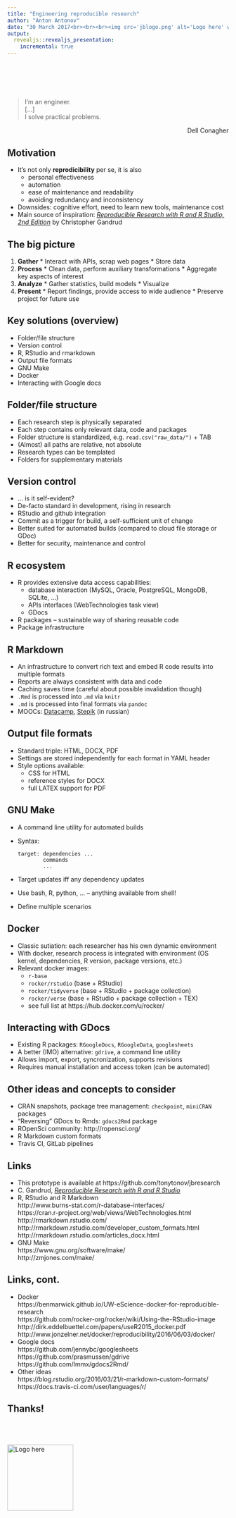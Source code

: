 ---
title: "Engineering reproducible research"
author: "Anton Antonov"
date: "30 March 2017<br><br><br><img src='jblogo.png' alt='Logo here' width=150 height=150 style='border-style: none; box-shadow: none'><br><br>https://github.com/tonytonov/jbresearch"
output:
  revealjs::revealjs_presentation:
    incremental: true
---

## 
<br><br><br>

> I'm an engineer.<br>[...]<br>I solve practical problems.

<p style="text-align:right">Dell Conagher</p>

## Motivation

  * It's not only __reprodicibility__ per se, it is also 
    - personal effectiveness
    - automation
    - ease of maintenance and readability
    - avoiding redundancy and inconsistency
  * Downsides: cognitive effort, need to learn new tools, maintenance cost
  * Main source of inspiration: _[Reproducible Research with R and R Studio, 2nd Edition](https://www.amazon.com/Reproducible-Research-Studio-Second-Chapman/dp/1498715370)_ by Christopher Gandrud

## The big picture

  1. __Gather__
    * Interact with APIs, scrap web pages
    * Store data
  2. __Process__
    * Clean data, perform auxiliary transformations
    * Aggregate key aspects of interest
  3. __Analyze__ 
    * Gather statistics, build models
    * Visualize
  4. __Present__
    * Report findings, provide access to wide audience
    * Preserve project for future use

## Key solutions (overview)

  * Folder/file structure
  * Version control
  * R, RStudio and rmarkdown
  * Output file formats
  * GNU Make
  * Docker
  * Interacting with Google docs
  
## Folder/file structure

  * Each research step is physically separated
  * Each step contains only relevant data, code and packages
  * Folder structure is standardized, e.g. `read.csv("raw_data/")` + TAB
  * (Almost) all paths are relative, not absolute
  * Research types can be templated
  * Folders for supplementary materials

## Version control

  * ... is it self-evident?
  * De-facto standard in development, rising in research
  * RStudio and github integration
  * Commit as a trigger for build, a self-sufficient unit of change
  * Better suited for automated builds (compared to cloud file storage or GDoc)
  * Better for security, maintenance and control
  
## R ecosystem

  * R provides extensive data access capabilities:
    - database interaction (MySQL, Oracle, PostgreSQL, MongoDB, SQLite, ...)
    - APIs interfaces (WebTechnologies task view)
    - GDocs
  * R packages -- sustainable way of sharing reusable code
  * Package infrastructure 
  
## R Markdown

  * An infrastructure to convert rich text and embed R code results into multiple formats
  * Reports are always consistent with data and code
  * Caching saves time (careful about possible invalidation though)
  * `.Rmd` is processed into `.md` via `knitr`
  * `.md` is processed into final formats via `pandoc`
  * MOOCs: [Datacamp](https://www.datacamp.com/courses/reporting-with-r-markdown), [Stepik](https://stepik.org/course/724) (in russian) 

## Output file formats

  * Standard triple: HTML, DOCX, PDF
  * Settings are stored independently for each format in YAML header
  * Style options available: 
    - CSS for HTML
    - reference styles for DOCX
    - full LATEX support for PDF

## GNU Make

  * A command line utility for automated builds
  * Syntax:

        target: dependencies ...
                commands
                ...
                
  * Target updates iff any dependency updates
  * Use bash, R, python, ... -- anything available from shell!
  * Define multiple scenarios

## Docker 

  * Classic sutiation: each researcher has his own dynamic environment
  * With docker, research process is integrated with environment (OS kernel, dependencies, R version, package versions, etc.)
  * Relevant docker images:
    - `r-base`
    - `rocker/rstudio` (base + RStudio)
    - `rocker/tidyverse` (base + RStudio + package collection)
    - `rocker/verse` (base + RStudio + package collection + TEX)
    - see full list at https://hub.docker.com/u/rocker/

## Interacting with GDocs

  * Existing R packages: `RGoogleDocs`, `RGoogleData`, `googlesheets`
  * A better (IMO) alternative: `gdrive`, a command line utility
  * Allows import, export, syncronization, supports revisions
  * Requires manual installation and access token (can be automated)
  
## Other ideas and concepts to consider

  * CRAN snapshots, package tree management: `checkpoint`, `miniCRAN` packages
  * "Reversing" GDocs to Rmds: `gdocs2Rmd` package
  * ROpenSci community: http://ropensci.org/
  * R Markdown custom formats
  * Travis CI, GitLab pipelines

## Links

  * This prototype is available at https://github.com/tonytonov/jbresearch
  * C. Gandrud, _[Reproducible Research with R and R Studio](https://www.amazon.com/Reproducible-Research-Studio-Second-Chapman/dp/1498715370)_
  * R, RStudio and R Markdown  
    http://www.burns-stat.com/r-database-interfaces/  
    https://cran.r-project.org/web/views/WebTechnologies.html  
    http://rmarkdown.rstudio.com/  
    http://rmarkdown.rstudio.com/developer_custom_formats.html  
    http://rmarkdown.rstudio.com/articles_docx.html
  * GNU Make  
    https://www.gnu.org/software/make/  
    http://zmjones.com/make/

## Links, cont.

  * Docker  
    https://benmarwick.github.io/UW-eScience-docker-for-reproducible-research  
    https://github.com/rocker-org/rocker/wiki/Using-the-RStudio-image  
    http://dirk.eddelbuettel.com/papers/useR2015_docker.pdf  
    http://www.jonzelner.net/docker/reproducibility/2016/06/03/docker/
  * Google docs  
    https://github.com/jennybc/googlesheets  
    https://github.com/prasmussen/gdrive  
    https://github.com/lmmx/gdocs2Rmd/
  * Other ideas  
    https://blog.rstudio.org/2016/03/21/r-markdown-custom-formats/  
    https://docs.travis-ci.com/user/languages/r/
    
## Thanks!

<br><br><br><img src='rocker.png' alt='Logo here' width=150 height=150 style='border-style: none; box-shadow: none'>

